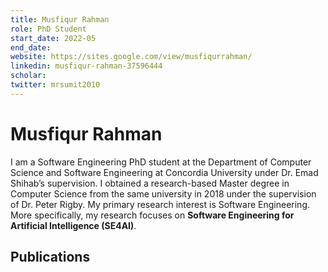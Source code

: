 ```yaml
---
title: Musfiqur Rahman
role: PhD Student
start_date: 2022-05
end_date:
website: https://sites.google.com/view/musfiqurrahman/
linkedin: musfiqur-rahman-37596444
scholar: 
twitter: mrsumit2010
---
```


# Musfiqur Rahman

I am a Software Engineering PhD student at the Department of Computer Science and Software Engineering at Concordia University under Dr. Emad Shihab’s supervision. I obtained a research-based Master degree in Computer Science from the same university in 2018 under the supervision of Dr. Peter Rigby. My primary research interest is Software Engineering. More specifically, my research focuses on <strong>Software Engineering for Artificial Intelligence (SE4AI)</strong>.

## Publications


<AuthorPublications firstname="Musfiqur" lastname="Rahman" />

